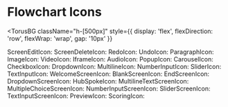 
<Meta title="Advanced Authoring/Flowchart Icons" />

# Flowchart Icons

<TorusBG
  className="h-[500px]"
  style={{ display: 'flex', flexDirection: 'row', flexWrap: 'wrap', gap: '10px' }}
>
ScreenEditIcon: <ScreenEditIcon />
ScreenDeleteIcon: <ScreenDeleteIcon />
RedoIcon: <RedoIcon />
UndoIcon: <UndoIcon />
ParagraphIcon: <ParagraphIcon />
ImageIcon: <ImageIcon />
VideoIcon: <VideoIcon />
IframeIcon: <IframeIcon />
AudioIcon: <AudioIcon />
PopupIcon: <PopupIcon />
CarouselIcon: <CarouselIcon />
CheckboxIcon: <CheckboxIcon />
DropdownIcon: <DropdownIcon />
MultilineIcon: <MultilineIcon />
NumberInputIcon: <NumberInputIcon />
SliderIcon: <SliderIcon />
TextInputIcon: <TextInputIcon />
WelcomeScreenIcon: <WelcomeScreenIcon />
BlankScreenIcon: <BlankScreenIcon />
EndScreenIcon: <EndScreenIcon />
DropdownScreenIcon: <DropdownScreenIcon />
HubSpokeIcon: <HubSpokeIcon />
MultilineTextScreenIcon: <MultilineTextScreenIcon />
MultipleChoiceScreenIcon: <MultipleChoiceScreenIcon />
NumberInputScreenIcon: <NumberInputScreenIcon />
SliderScreenIcon: <SliderScreenIcon />
TextInputScreenIcon: <TextInputScreenIcon />
PreviewIcon: <PreviewIcon />
ScoringIcon: <ScoringIcon />

</TorusBG>
